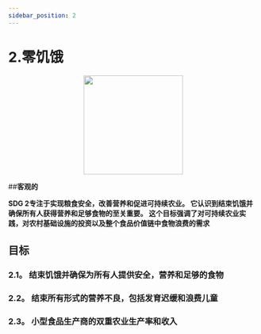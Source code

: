```yaml
---
sidebar_position: 2
---
```

# 2.零饥饿

<p align="center"><img src="https://www.un.org/sustainabledevelopment/wp-content/uploads/2019/08/E-Goal-02-1024x1024.png" width="200" height="200"/></p>

##**客观的**

**SDG 2专注于实现粮食安全，改善营养和促进可持续农业。 它认识到结束饥饿并确保所有人获得营养和足够食物的至关重要。 这个目标强调了对可持续农业实践，对农村基础设施的投资以及整个食品价值链中食物浪费的需求**

## 目标

### 2.1。 结束饥饿并确保为所有人提供安全，营养和足够的食物

### 2.2。 结束所有形式的营养不良，包括发育迟缓和浪费儿童

### 2.3。 小型食品生产商的双重农业生产率和收入

